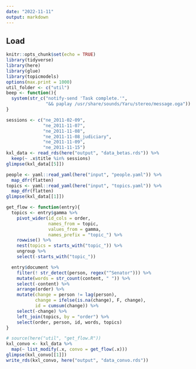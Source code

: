 ```yaml
---
date: "2022-11-11"
output: markdown
---
```


## Load

```r
knitr::opts_chunk$set(echo = TRUE)
library(tidyverse)
library(here)
library(glue)
library(topicmodels)
options(max.print = 1000)
util_folder <- c("util")
beep <- function(){
  system(str_c("notify-send 'Task complete.'",
               "&& paplay /usr/share/sounds/Yaru/stereo/message.oga"))
}
```

```r
sessions <- c("ne_2011-02-09", 
              "ne_2011-11-07", 
              "ne_2011-11-08", 
              "ne_2011-11-08_judiciary", 
              "ne_2011-11-09", 
              "ne_2011-11-15")
kxl_data <- read_rds(here("output", "data_betas.rds")) %>%
  keep(~ .x$title %in% sessions)
glimpse(kxl_data[[5]])

people <- yaml::read_yaml(here("input", "people.yaml")) %>%
  map_dfr(flatten)
topics <- yaml::read_yaml(here("input", "topics.yaml")) %>%
  map_dfr(flatten)
glimpse(kxl_data[[1]])
```

```r
get_flow <- function(entry){
  topics <- entry$gamma %>%
    pivot_wider(id_cols = order,
                names_from = topic,
                values_from = gamma,
                names_prefix = "topic_") %>%
    rowwise() %>%
    nest(topics = starts_with("topic_")) %>%
    ungroup %>%
    select(-starts_with("topic_"))

  entry$document %>%
    filter(! str_detect(person, regex("^Senator"))) %>%
    mutate(words = str_count(content, " ")) %>%
    select(-content) %>%
    arrange(order) %>%
    mutate(change = person != lag(person),
           change = ifelse(is.na(change), F, change),
           id = cumsum(change)) %>%
    select(-change) %>%
    left_join(topics, by = "order") %>%
    select(order, person, id, words, topics)
}

# source(here("util", "get_flow.R"))
kxl_convo <- kxl_data %>%
  map(~ list_modify(.x, convo = get_flow(.x)))
glimpse(kxl_convo[[1]])
write_rds(kxl_convo, here("output", "data_convo.rds"))
```
